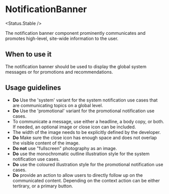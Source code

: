 
<Meta of={Stories} />

# NotificationBanner

<Status.Stable />

The notification banner component prominently communicates and promotes high-level, site-wide information to the user.

<Story of={Stories.Base} />
<Props />

## When to use it

The notification banner should be used to display the global system messages or for promotions and recommendations.

## Usage guidelines

- **Do** Use the 'system' variant for the system notification use cases that are communicating topics on a global level.
- **Do** Use the 'promotional' variant for the promotional notification use cases.
- To communicate a message, use either a headline, a body copy, or both. If needed, an optional image or close icon can be included.
- The width of the image needs to be explicitly defined by the developer.
- **Do** Make sure the close icon has enough space and does not overlap the visible content of the image.
- **Do not** use "fullscreen" photography as an image.
- **Do** use the monochromatic outline illustration style for the system notification use cases.
- **Do** use the coloured illustration style for the promotional notification use cases.
- **Do** provide an action to allow users to directly follow up on the communicated content. Depending on the context action can be either tertirary, or a primary button.

<Story id="notification-notificationbanner--dismissable" />
